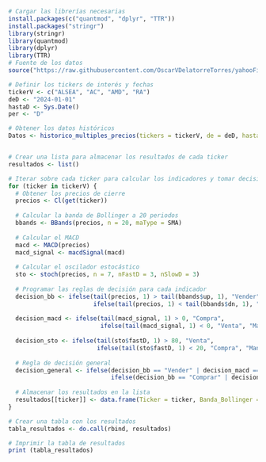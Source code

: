 
```r

# Cargar las librerías necesarias
install.packages(c("quantmod", "dplyr", "TTR"))
install.packages("stringr")
library(stringr)
library(quantmod)
library(dplyr)
library(TTR)
# Fuente de los datos
source("https://raw.githubusercontent.com/OscarVDelatorreTorres/yahooFinance/main/datosMultiplesYahooFinance.R")

# Definir los tickers de interés y fechas
tickerV <- c("ALSEA", "AC", "AMD", "RA")
deD <- "2024-01-01"
hastaD <- Sys.Date()
per <- "D"

# Obtener los datos históricos
Datos <- historico_multiples_precios(tickers = tickerV, de = deD, hasta = hastaD, periodicidad = per)


# Crear una lista para almacenar los resultados de cada ticker
resultados <- list()

# Iterar sobre cada ticker para calcular los indicadores y tomar decisiones
for (ticker in tickerV) {
  # Obtener los precios de cierre
  precios <- Cl(get(ticker))
  
  # Calcular la banda de Bollinger a 20 periodos
  bbands <- BBands(precios, n = 20, maType = SMA)
  
  # Calcular el MACD
  macd <- MACD(precios)
  macd_signal <- macdSignal(macd)
  
  # Calcular el oscilador estocástico
  sto <- stoch(precios, n = 7, nFastD = 3, nSlowD = 3)
  
  # Programar las reglas de decisión para cada indicador
  decision_bb <- ifelse(tail(precios, 1) > tail(bbands$up, 1), "Vender",
                        ifelse(tail(precios, 1) < tail(bbands$dn, 1), "Comprar", "Mantener"))
  
  decision_macd <- ifelse(tail(macd_signal, 1) > 0, "Compra",
                          ifelse(tail(macd_signal, 1) < 0, "Venta", "Mantener"))
  
  decision_sto <- ifelse(tail(sto$fastD, 1) > 80, "Venta",
                         ifelse(tail(sto$fastD, 1) < 20, "Compra", "Mantener"))
  
  # Regla de decisión general
  decision_general <- ifelse(decision_bb == "Vender" | decision_macd == "Venta" | decision_sto == "Venta", "Vender",
                             ifelse(decision_bb == "Comprar" | decision_macd == "Compra" | decision_sto == "Compra", "Comprar", "Mantener"))
  
  # Almacenar los resultados en la lista
  resultados[[ticker]] <- data.frame(Ticker = ticker, Banda_Bollinger = decision_bb, MACD = decision_macd, Oscilador_Estocastico = decision_sto, Decision_General = decision_general)
}

# Crear una tabla con los resultados
tabla_resultados <- do.call(rbind, resultados)

# Imprimir la tabla de resultados
print (tabla_resultados)

```



